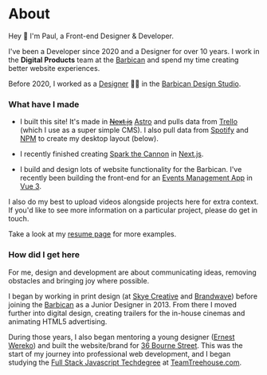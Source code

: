 
<Row>

# About

Hey 👋 I'm Paul, a Front-end Designer & Developer.

I've been a Developer since 2020 and a Designer for over 10 years. I work in the **Digital Products** team at the [Barbican](https://barbican.org.uk) and spend my time creating better website experiences.

Before 2020, I worked as a [Designer](https://www.creativelivesinprogress.com/article/paul-heading) 👨‍🎨 in the [Barbican Design Studio](https://www.creativelivesinprogress.com/article/barbican).

</Row>

<Row>

### What have I made

- I built this site! It's made in ~~[Next.js](https://nextjs.org)~~ [Astro](https://astro.build) and pulls data from [Trello](https://trello.com) (which I use as a super simple CMS). I also pull data from [Spotify](https://spotify.com) and [NPM](https://npmjs.com) to create my desktop layout (below).

- I recently finished creating [Spark the Cannon](/project/sparking-the-cannon-with-nextjs/) in [Next.js](https://nextjs.org).

- I build and design lots of website functionality for the Barbican. I've recently been building the front-end for an [Events Management App](/project/organising-spaces-with-graphql) in [Vue 3](https://vuejs.org/).

I also do my best to upload videos alongside projects here for extra context. If you'd like to see more information on a particular project, please do get in touch.

Take a look at my [resume page](/resume) for more examples.

</Row>

<Row>

### How did I get here

For me, design and development are about communicating ideas, removing obstacles and bringing joy where possible.

I began by working in print design (at [Skye Creative](http://www.skyecreative.co.uk/) and [Brandwave](https://brandwavemarketing.com/)) before joining the [Barbican](https://en.wikipedia.org/wiki/Barbican_Centre) as a Junior Designer in 2013. From there I moved further into digital design, creating trailers for the in-house cinemas and animating HTML5 advertising.

During those years, I also began mentoring a young designer ([Ernest Wereko](https://www.ernestwereko.com/)) and built the website/brand for [36 Bourne Street](/project/selling-designer-fabric-with-wordpress/). This was the start of my journey into professional web development, and I began studying the [Full Stack Javascript Techdegree](https://teamtreehouse.com/plans) at [TeamTreehouse.com](https://teamtreehouse.com).

</Row>
